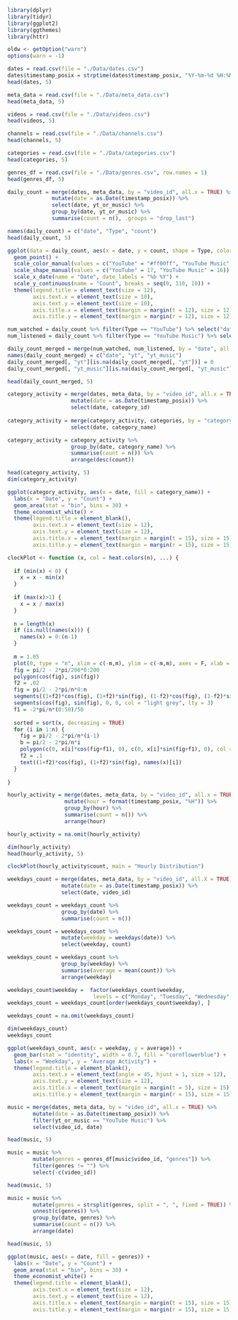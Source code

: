 ```r
library(dplyr)
library(tidyr)
library(ggplot2)
library(ggthemes)
library(httr)

oldw <- getOption("warn")
options(warn = -1)
```

```r
dates = read.csv(file = "./Data/dates.csv")
dates$timestamp_posix = strptime(dates$timestamp_posix, "%Y-%m-%d %H:%M:%S")
head(dates, 5)

meta_data = read.csv(file = "./Data/meta_data.csv")
head(meta_data, 5)

videos = read.csv(file = "./Data/videos.csv")
head(videos, 5)

channels = read.csv(file = "./Data/channels.csv")
head(channels, 5)

categories = read.csv(file = "./Data/categories.csv")
head(categories, 5)

genres_df = read.csv(file = "./Data/genres.csv", row.names = 1)
head(genres_df, 5)
```

```r
daily_count = merge(dates, meta_data, by = "video_id", all.x = TRUE) %>% 
              mutate(date = as.Date(timestamp_posix)) %>%
              select(date, yt_or_music) %>% 
              group_by(date, yt_or_music) %>% 
              summarise(count = n(), .groups = "drop_last")

names(daily_count) = c("date", "Type", "count")
head(daily_count, 5)
```

```r
ggplot(data = daily_count, aes(x = date, y = count, shape = Type, color = Type)) +
  geom_point() + 
  scale_color_manual(values = c("YouTube" = "#ff00ff", "YouTube Music" = "#3399ff")) + 
  scale_shape_manual(values = c("YouTube" = 17, "YouTube Music" = 16)) +
  scale_x_date(name = "Date", date_labels = "%b %Y") +
  scale_y_continuous(name = "Count", breaks = seq(0, 110, 10)) +
  theme(legend.title = element_text(size = 12),
        axis.text.x = element_text(size = 10),
        axis.text.y = element_text(size = 10),
        axis.title.x = element_text(margin = margin(t = 12), size = 12),
        axis.title.y = element_text(margin = margin(r = 12), size = 12))
```

```r
num_watched = daily_count %>% filter(Type == "YouTube") %>% select("date", "count")
num_listened = daily_count %>% filter(Type == "YouTube Music") %>% select("date", "count")

daily_count_merged = merge(num_watched, num_listened, by = "date", all = TRUE)
names(daily_count_merged) = c("date", "yt", "yt_music")
daily_count_merged[, "yt"][is.na(daily_count_merged[, "yt"])] = 0
daily_count_merged[, "yt_music"][is.na(daily_count_merged[, "yt_music"])] = 0

head(daily_count_merged, 5)
```

```r
category_activity = merge(dates, meta_data, by = "video_id", all.x = TRUE) %>% 
                    mutate(date = as.Date(timestamp_posix)) %>%
                    select(date, category_id)
  
category_activity = merge(category_activity, categories, by = "category_id", all.x = TRUE) %>% 
                    select(date, category_name)

category_activity = category_activity %>% 
                    group_by(date, category_name) %>% 
                    summarise(count = n()) %>% 
                    arrange(desc(count))

head(category_activity, 5)
dim(category_activity)
```

```r
ggplot(category_activity, aes(x = date, fill = category_name)) + 
  labs(x = "Date", y = "Count") + 
  geom_area(stat = "bin", bins = 30) +
  theme_economist_white() +
  theme(legend.title = element_blank(), 
        axis.text.x = element_text(size = 12),
        axis.text.y = element_text(size = 12),
        axis.title.x = element_text(margin = margin(t = 15), size = 15),
        axis.title.y = element_text(margin = margin(r = 15), size = 15))
```

```r
clockPlot <- function (x, col = heat.colors(n), ...) {
  
  if (min(x) < 0) {
    x = x - min(x)
  }
  
  if (max(x)>1) {
    x = x / max(x)
  }
  
  n = length(x)
  if (is.null(names(x))) {
    names(x) = 0:(n-1)
  }
  
  m = 1.05
  plot(0, type = "n", xlim = c(-m,m), ylim = c(-m,m), axes = F, xlab = "", ylab = "", ...)
  fig = pi/2 - 2*pi/200*0:200
  polygon(cos(fig), sin(fig))
  f2 = .02
  fig = pi/2 - 2*pi/n*0:n
  segments((1+f2)*cos(fig), (1+f2)*sin(fig), (1-f2)*cos(fig), (1-f2)*sin(fig))
  segments(cos(fig), sin(fig), 0, 0, col = "light grey", lty = 3)
  f1 = -2*pi/n*(0:50)/50
  
  sorted = sort(x, decreasing = TRUE)
  for (i in 1:n) {
    fig = pi/2 - 2*pi/n*(i-1)
    b = pi/2 - 2*pi/n*i
    polygon(c(0, x[i]*cos(fig+f1), 0), c(0, x[i]*sin(fig+f1), 0), col = col[match(x[i], sorted)])
    f2 = .1
    text((1+f2)*cos(fig), (1+f2)*sin(fig), names(x)[i])
  }
  
}
```

```r
hourly_activity = merge(dates, meta_data, by = "video_id", all.x = TRUE) %>% 
                  mutate(hour = format(timestamp_posix, "%H")) %>%
                  group_by(hour) %>% 
                  summarise(count = n()) %>%
                  arrange(hour)

hourly_activity = na.omit(hourly_activity)

dim(hourly_activity)
head(hourly_activity, 5)

clockPlot(hourly_activity$count, main = "Hourly Distribution")
```

```r
weekdays_count = merge(dates, meta_data, by = "video_id", all.X = TRUE) %>%
                 mutate(date = as.Date(timestamp_posix)) %>%
                 select(date, video_id)

weekdays_count = weekdays_count %>%
                 group_by(date) %>%
                 summarise(count = n())

weekdays_count = weekdays_count %>%
                 mutate(weekday = weekdays(date)) %>%
                 select(weekday, count)

weekdays_count = weekdays_count %>%
                 group_by(weekday) %>% 
                 summarise(average = mean(count)) %>%
                 arrange(weekday)

weekdays_count$weekday =  factor(weekdays_count$weekday, 
                           levels = c("Monday", "Tuesday", "Wednesday", "Thursday", "Friday", "Saturday", "Sunday"))
weekdays_count = weekdays_count[order(weekdays_count$weekday), ]

weekdays_count = na.omit(weekdays_count)

dim(weekdays_count)
weekdays_count
```

```r
ggplot(weekdays_count, aes(x = weekday, y = average)) +
  geom_bar(stat = "identity", width = 0.7, fill = "cornflowerblue") +
  labs(x = "Weekday", y = "Average Activity") + 
  theme(legend.title = element_blank(), 
        axis.text.x = element_text(angle = 45, hjust = 1, size = 12),
        axis.text.y = element_text(size = 12),
        axis.title.x = element_text(margin = margin(t = 5), size = 15),
        axis.title.y = element_text(margin = margin(r = 15), size = 15))
```

```r
music = merge(dates, meta_data, by = "video_id", all.x = TRUE) %>%
        mutate(date = as.Date(timestamp_posix)) %>%
        filter(yt_or_music == "YouTube Music") %>%
        select(video_id, date)

head(music, 5)
```

```r
music = music %>%
        mutate(genres = genres_df[music$video_id, "genres"]) %>%
        filter(genres != "") %>%
        select(-c(video_id))

head(music, 5)
```

```r
music = music %>% 
        mutate(genres = strsplit(genres, split = ", ", fixed = TRUE)) %>%
        unnest(c(genres)) %>%
        group_by(date, genres) %>% 
        summarise(count = n()) %>% 
        arrange(date)

head(music, 5)
```

```r
ggplot(music, aes(x = date, fill = genres)) + 
  labs(x = "Date", y = "Count") + 
  geom_area(stat = "bin", bins = 30) +
  theme_economist_white() +
  theme(legend.title = element_blank(), 
        axis.text.x = element_text(size = 12),
        axis.text.y = element_text(size = 12),
        axis.title.x = element_text(margin = margin(t = 15), size = 15),
        axis.title.y = element_text(margin = margin(r = 15), size = 15))
```